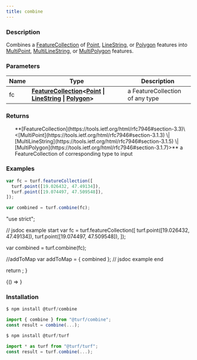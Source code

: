 ```yaml
---
title: combine
---
```



### Description

Combines a [FeatureCollection](https://tools.ietf.org/html/rfc7946#section-3.3) of [Point](https://tools.ietf.org/html/rfc7946#section-3.1.2), [LineString](https://tools.ietf.org/html/rfc7946#section-3.1.4), or [Polygon](https://tools.ietf.org/html/rfc7946#section-3.1.6) features
into [MultiPoint](https://tools.ietf.org/html/rfc7946#section-3.1.3), [MultiLineString](https://tools.ietf.org/html/rfc7946#section-3.1.5), or [MultiPolygon](https://tools.ietf.org/html/rfc7946#section-3.1.7) features.

### Parameters

| Name | Type                                                                                                                                                                                                                                                                     | Description                     |
| ---- | ------------------------------------------------------------------------------------------------------------------------------------------------------------------------------------------------------------------------------------------------------------------------ | ------------------------------- |
| fc   | **[FeatureCollection](https://tools.ietf.org/html/rfc7946#section-3.3)\<[Point](https://tools.ietf.org/html/rfc7946#section-3.1.2) \| [LineString](https://tools.ietf.org/html/rfc7946#section-3.1.4) \| [Polygon](https://tools.ietf.org/html/rfc7946#section-3.1.6)>** | a FeatureCollection of any type |

### Returns

<ul>
  **[FeatureCollection](https://tools.ietf.org/html/rfc7946#section-3.3)\<[MultiPoint](https://tools.ietf.org/html/rfc7946#section-3.1.3) \| [MultiLineString](https://tools.ietf.org/html/rfc7946#section-3.1.5) \| [MultiPolygon](https://tools.ietf.org/html/rfc7946#section-3.1.7)>** a FeatureCollection of corresponding type to input

</ul>

### Examples

```javascript
var fc = turf.featureCollection([
  turf.point([19.026432, 47.49134]),
  turf.point([19.074497, 47.509548]),
]);

var combined = turf.combine(fc);
```

  "use strict";

  // jsdoc example start
  var fc = turf.featureCollection([
    turf.point([19.026432, 47.49134]),
    turf.point([19.074497, 47.509548]),
  ]);

  var combined = turf.combine(fc);

  //addToMap
  var addToMap = { combined };
  // jsdoc example end

  return <ExampleMap addToMap={addToMap} />;
}

<!-- prettier-ignore -->
<BrowserOnly>{() => <Map0 />}</BrowserOnly>

### Installation

```javascript
$ npm install @turf/combine

import { combine } from "@turf/combine";
const result = combine(...);
```

```javascript
$ npm install @turf/turf

import * as turf from "@turf/turf";
const result = turf.combine(...);
```
